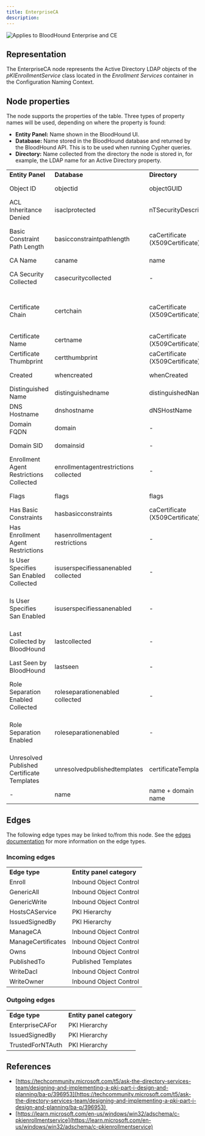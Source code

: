 ```yaml
---
title: EnterpriseCA
description: 
---
```

<img noZoom src="/assets/enterprise-AND-community-edition-pill-tag.svg" alt="Applies to BloodHound Enterprise and CE"/>

## Representation

The EnterpriseCA node represents the Active Directory LDAP objects of the _pKIEnrollmentService_ class located in the _Enrollment Services_ container in the Configuration Naming Context.

## Node properties

The node supports the properties of the table. Three types of property names will be used, depending on where the property is found:

* **Entity Panel:** Name shown in the BloodHound UI.
* **Database:** Name stored in the BloodHound database and returned by the BloodHound API. This is to be used when running Cypher queries.
* **Directory:** Name collected from the directory the node is stored in, for example, the LDAP name for an Active Directory property.

|     |     |     |     |
| --- | --- | --- | --- |
| **Entity Panel** | **Database** | **Directory** | **Description** |
| Object ID | objectid | objectGUID | The object's unique identifier in the directory. |
| ACL Inheritance Denied | isaclprotected | nTSecurityDescriptor | Whether inherited permissions (ACEs) from containers are blocked on this object. |
| Basic Constraint Path Length | basicconstraintpathlength | caCertificate (X509Certificate) | The maximum number of non-self-issued intermediate certificates that may follow this certificate in a valid certificate chain. |
| CA Name | caname | name | Name of the CA in the directory. |
| CA Security Collected | casecuritycollected | -   | Whether the Security ACL stored in registry of the CA host has been collected. |
| Certificate Chain | certchain | caCertificate (X509Certificate) | A hierarchical list of certificates starting with the certificate for this CA and ending with a self-signed root certificate. Each certificate is signed by the private key of the next CA certificate. |
| Certificate Name | certname | caCertificate (X509Certificate) | The name of the CA's certificate. |
| Certificate Thumbprint | certthumbprint | caCertificate (X509Certificate) | The thumbprint (unique identifier) of the CA's certificate. |
| Created | whencreated | whenCreated | When the object was created in the directory. |
| Distinguished Name | distinguishedname | distinguishedName | The name of the object and its location in AD. |
| DNS Hostname | dnshostname | dNSHostName | The DNS host name of the CA host. |
| Domain FQDN | domain | -   | The fully qualified domain name (FQDN) of the domain the object belongs to. |
| Domain SID | domainsid | -   | The SID of the domain the object belongs to. |
| Enrollment Agent Restrictions Collected | enrollmentagentrestrictions  <br/>collected | -   | Whether the EnrollmentAgentRights ACL stored in registry of the CA host has been collected. |
| Flags | flags | flags | Various flags controlling features of the enrollment service. |
| Has Basic Constraints | hasbasicconstraints | caCertificate (X509Certificate) | Whether the CA certificate has basic constraints. |
| Has Enrollment Agent Restrictions | hasenrollmentagent  <br/>restrictions | -   | Whether the enrollment agent restrictions are enabled. |
| Is User Specifies San Enabled Collected | isuserspecifiessanenabled  <br/>collected | -   | Whether the EditFlags registry value of the CA host has been collected. |
| Is User Specifies San Enabled | isuserspecifiessanenabled | -   | Whether the CA host has the _user specifies SAN_  (EDITF_ATTRIBUTESUBJECTALTNAME2) flag present in its EditFlags registry value. |
| Last Collected by BloodHound | lastcollected | -   | The most recent time the object was collected and ingested in BloodHound. |
| Last Seen by BloodHound | lastseen | -   | The most recent time the object or a reference to it was collected and ingested in BloodHound. |
| Role Separation Enabled Collected | roleseparationenabled  <br/>collected | -   | Whether the RoleSeparationEnabled registry value of the CA host has been collected. |
| Role Separation Enabled | roleseparationenabled | -   | Whether the CA host enforces role separation i.e. users are not permitted to have the CA Administrator role and if they have the Certificate Manager role and vice versa; |
| Unresolved Published Certificate Templates | unresolvedpublishedtemplates | certificateTemplates | The published certificate templates which could not be found. |
| -   | name | name + domain name | Name of the object + @ + the name of the domain. |

## Edges

The following edge types may be linked to/from this node. See the [edges documentation](/resources/edges) for more information on the edge types.

### Incoming edges

|     |     |
| --- | --- |
| **Edge type** | **Entity panel category** |
| Enroll | Inbound Object Control |
| GenericAll | Inbound Object Control |
| GenericWrite | Inbound Object Control |
| HostsCAService | PKI Hierarchy |
| IssuedSignedBy | PKI Hierarchy |
| ManageCA | Inbound Object Control |
| ManageCertificates | Inbound Object Control |
| Owns | Inbound Object Control |
| PublishedTo | Published Templates |
| WriteDacl | Inbound Object Control |
| WriteOwner | Inbound Object Control |

### Outgoing edges

|     |     |
| --- | --- |
| **Edge type** | **Entity panel category** |
| EnterpriseCAFor | PKI Hierarchy |
| IssuedSignedBy | PKI Hierarchy |
| TrustedForNTAuth | PKI Hierarchy |

## References

* [https://techcommunity.microsoft.com/t5/ask-the-directory-services-team/designing-and-implementing-a-pki-part-i-design-and-planning/ba-p/396953](https://techcommunity.microsoft.com/t5/ask-the-directory-services-team/designing-and-implementing-a-pki-part-i-design-and-planning/ba-p/396953) 
* [https://learn.microsoft.com/en-us/windows/win32/adschema/c-pkienrollmentservice](https://learn.microsoft.com/en-us/windows/win32/adschema/c-pkienrollmentservice)

